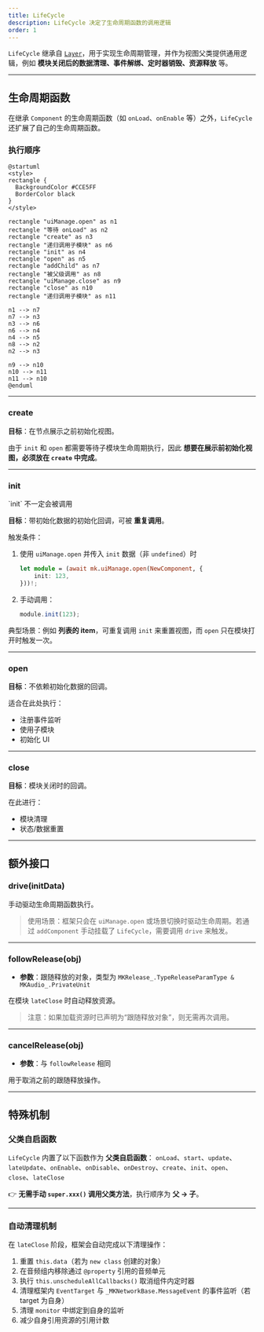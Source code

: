 ```yaml
---
title: LifeCycle
description: LifeCycle 决定了生命周期函数的调用逻辑
order: 1
---
```


`LifeCycle` 继承自 [`Layer`](./layer)，用于实现生命周期管理，并作为视图父类提供通用逻辑，例如 **模块关闭后的数据清理、事件解绑、定时器销毁、资源释放** 等。

---

## 生命周期函数

在继承 `Component` 的生命周期函数（如 `onLoad`、`onEnable` 等）之外，`LifeCycle` 还扩展了自己的生命周期函数。

### 执行顺序

```plantuml
@startuml
<style>
rectangle {
  BackgroundColor #CCE5FF
  BorderColor black
}
</style>

rectangle "uiManage.open" as n1
rectangle "等待 onLoad" as n2
rectangle "create" as n3
rectangle "递归调用子模块" as n6
rectangle "init" as n4
rectangle "open" as n5
rectangle "addChild" as n7
rectangle "被父级调用" as n8
rectangle "uiManage.close" as n9
rectangle "close" as n10
rectangle "递归调用子模块" as n11

n1 --> n7
n7 --> n3
n3 --> n6
n6 --> n4
n4 --> n5
n8 --> n2
n2 --> n3

n9 --> n10
n10 --> n11
n11 --> n10
@enduml
```

---

### create

**目标**：在节点展示之前初始化视图。

由于 `init` 和 `open` 都需要等待子模块生命周期执行，因此 **想要在展示前初始化视图，必须放在 `create` 中完成**。

---

### init

<Note type="warning" title="注意">
    `init` 不一定会被调用
</Note>

**目标**：带初始化数据的初始化回调，可被 **重复调用**。

触发条件：

1. 使用 `uiManage.open` 并传入 `init` 数据（非 `undefined`）时

    ```ts
    let module = (await mk.uiManage.open(NewComponent, {
        init: 123,
    }))!;
    ```

2. 手动调用：

    ```ts
    module.init(123);
    ```

典型场景：例如 **列表的 item**，可重复调用 `init` 来重置视图，而 `open` 只在模块打开时触发一次。

---

### open

**目标**：不依赖初始化数据的回调。

适合在此处执行：

-   注册事件监听
-   使用子模块
-   初始化 UI

---

### close

**目标**：模块关闭时的回调。

在此进行：

-   模块清理
-   状态/数据重置

---

## 额外接口

### drive(initData)

手动驱动生命周期函数执行。

> 使用场景：框架只会在 `uiManage.open` 或场景切换时驱动生命周期。若通过 `addComponent` 手动挂载了 `LifeCycle`，需要调用 `drive` 来触发。

---

### followRelease(obj)

-   **参数**：跟随释放的对象，类型为 `MKRelease_.TypeReleaseParamType & MKAudio_.PrivateUnit`

在模块 `lateClose` 时自动释放资源。

> 注意：如果加载资源时已声明为“跟随释放对象”，则无需再次调用。

---

### cancelRelease(obj)

-   **参数**：与 `followRelease` 相同

用于取消之前的跟随释放操作。

---

## 特殊机制

### 父类自启函数

`LifeCycle` 内置了以下函数作为 **父类自启函数**：
`onLoad`、`start`、`update`、`lateUpdate`、`onEnable`、`onDisable`、`onDestroy`、`create`、`init`、`open`、`close`、`lateClose`

👉 **无需手动 `super.xxx()` 调用父类方法**，执行顺序为 **父 → 子**。

---

### 自动清理机制

在 `lateClose` 阶段，框架会自动完成以下清理操作：

1. 重置 `this.data`（若为 `new class` 创建的对象）
2. 在音频组内移除通过 `@property` 引用的音频单元
3. 执行 `this.unscheduleAllCallbacks()` 取消组件内定时器
4. 清理框架内 `EventTarget` 与 `_MKNetworkBase.MessageEvent` 的事件监听（若 target 为自身）
5. 清理 `monitor` 中绑定到自身的监听
6. 减少自身引用资源的引用计数
